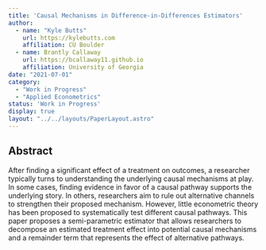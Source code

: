 ```yaml
---
title: 'Causal Mechanisms in Difference-in-Differences Estimators'
author:
  - name: "Kyle Butts"
    url: https://kylebutts.com
    affiliation: CU Boulder
  - name: Brantly Callaway
    url: https://bcallaway11.github.io
    affiliation: University of Georgia
date: "2021-07-01"
category:
  - "Work in Progress"
  - "Applied Econometrics"
status: 'Work in Progress'
display: true
layout: "../../layouts/PaperLayout.astro"
---
```


## Abstract

After finding a significant effect of a treatment on outcomes, a researcher typically turns to understanding the underlying causal mechanisms at play. In some cases, finding evidence in favor of a causal pathway supports the underlying story. In others, researchers aim to rule out alternative channels to strengthen their proposed mechanism. However, little econometric theory has been proposed to systematically test different causal pathways. This paper proposes a semi-parametric estimator that allows researchers to decompose an estimated treatment effect into potential causal mechanisms and a remainder term that represents the effect of alternative pathways.


